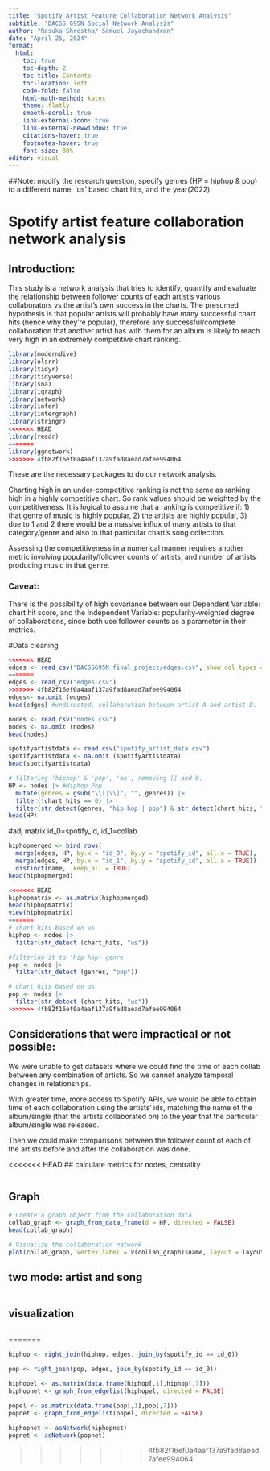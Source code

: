 ```yaml
---
title: "Spotify Artist Feature Collaboration Network Analysis"
subtitle: "DACSS 695N Social Network Analysis"
author: "Rasuka Shrestha/ Samuel Jayachandran"
date: "April 25, 2024"
format: 
  html:
    toc: true
    toc-depth: 2
    toc-title: Contents
    toc-location: left
    code-fold: false
    html-math-method: katex
    theme: flatly
    smooth-scroll: true
    link-external-icon: true
    link-external-newwindow: true
    citations-hover: true
    footnotes-hover: true
    font-size: 80%
editor: visual
---
```

##Note: modify the research question, specify genres (HP = hiphop & pop) to a different name, 'us' based chart hits, and the year(2022).

# Spotify artist feature collaboration network analysis

## Introduction:

This study is a network analysis that tries to identify, quantify and evaluate the relationship between follower counts of each artist's various collaborators vs the artist's own success in the charts. The presumed hypothesis is that popular artists will probably have many successful chart hits (hence why they're popular), therefore any successful/complete collaboration that another artist has with them for an album is likely to reach very high in an extremely competitive chart ranking.

```r
library(moderndive)
library(olsrr)
library(tidyr)
library(tidyverse)
library(sna)
library(igraph)
library(network)
library(infer)
library(intergraph)
library(stringr)
<<<<<<< HEAD
library(readr)
=======
library(ggnetwork)
>>>>>>> 4fb82f16ef0a4aaf137a9fad8aead7afee994064
```

These are the necessary packages to do our network analysis.

Charting high in an under-competitive ranking is not the same as ranking high in a highly competitive chart. So rank values should be weighted by the competitiveness. It is logical to assume that a ranking is competitive if: 1) that genre of music is highly popular, 2) the artists are highly popular, 3) due to 1 and 2 there would be a massive influx of many artists to that category/genre and also to that particular chart's song collection.

Assessing the competitiveness in a numerical manner requires another metric involving popularity/follower counts of artists, and number of artists producing music in that genre.

### Caveat:

There is the possibility of high covariance between our Dependent Variable: chart hit score, and the Independent Variable: popularity-weighted degree of collaborations, since both use follower counts as a parameter in their metrics.

#Data cleaning

```r
<<<<<<< HEAD
edges <- read_csv("DACSS695N_final_project/edges.csv", show_col_types = FALSE)
=======
edges <- read_csv("edges.csv")
>>>>>>> 4fb82f16ef0a4aaf137a9fad8aead7afee994064
edges<- na.omit (edges)
head(edges) #undirected, collaboration between artist A and artist B.

nodes <- read.csv("nodes.csv")
nodes <- na.omit (nodes)
head(nodes)

spotifyartistdata <- read.csv("spotify_artist_data.csv")
spotifyartistdata <- na.omit (spotifyartistdata)
head(spotifyartistdata)

# filtering 'hiphop' & 'pop', 'en', removing [] and 0.  
HP <- nodes |> #Hiphop Pop
  mutate(genres = gsub("\\[|\\]", "", genres)) |>
  filter(!chart_hits == 0) |>
  filter(str_detect(genres, "hip hop | pop") & str_detect(chart_hits, "us"))
head(HP)
```
#adj matrix id_0=spotify_id, id_1=collab
```r
hiphopmerged <- bind_rows(
  merge(edges, HP, by.x = "id_0", by.y = "spotify_id", all.x = TRUE), 
  merge(edges, HP, by.x = "id_1", by.y = "spotify_id", all.x = TRUE)) |>
  distinct(name, .keep_all = TRUE)
head(hiphopmerged) 

<<<<<<< HEAD
hiphopmatrix <- as.matrix(hiphopmerged)
head(hiphopmatrix)
view(hiphopmatrix)
=======
# chart hits based on us
hiphop <- nodes |>
  filter(str_detect (chart_hits, "us"))

#filtering it to 'hip hop' genre 
pop <- nodes |>
  filter(str_detect (genres, "pop"))

# chart hits based on us
pop <- nodes |>
  filter(str_detect (chart_hits, "us"))
>>>>>>> 4fb82f16ef0a4aaf137a9fad8aead7afee994064
```

## Considerations that were impractical or not possible:

We were unable to get datasets where we could find the time of each collab between any combination of artists. So we cannot analyze temporal changes in relationships.

With greater time, more access to Spotify APIs, we would be able to obtain time of each collaboration using the artists' ids, matching the name of the album/single (that the artists collaborated on) to the year that the particular album/single was released.

Then we could make comparisons between the follower count of each of the artists before and after the collaboration was done.

<<<<<<< HEAD
## calculate metrics for nodes, centrality
```r

```


## Graph
```r
# Create a graph object from the collaboration data
collab_graph <- graph_from_data_frame(d = HP, directed = FALSE)
head(collab_graph)

# Visualize the collaboration network
plot(collab_graph, vertex.label = V(collab_graph)$name, layout = layout_with_fr)
```

## two mode: artist and song
```r

```

## visualization 
```r

```

=======
```r
hiphop <- right_join(hiphop, edges, join_by(spotify_id == id_0))

pop <- right_join(pop, edges, join_by(spotify_id == id_0))
```

```r

hiphopel <- as.matrix(data.frame(hiphop[,1],hiphop[,7]))
hiphopnet <- graph_from_edgelist(hiphopel, directed = FALSE)

popel <- as.matrix(data.frame(pop[,1],pop[,7]))
popnet <- graph_from_edgelist(popel, directed = FALSE)

hiphopnet <- asNetwork(hiphopnet)
popnet <- asNetwork(popnet)
```
>>>>>>> 4fb82f16ef0a4aaf137a9fad8aead7afee994064
